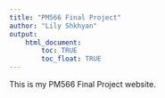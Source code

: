 ```yaml
---
title: "PM566 Final Project"
author: "Lily Shkhyan"
output: 
    html_document:
        toc: TRUE
        toc_float: TRUE
---
```


This is my PM566 Final Project website.
